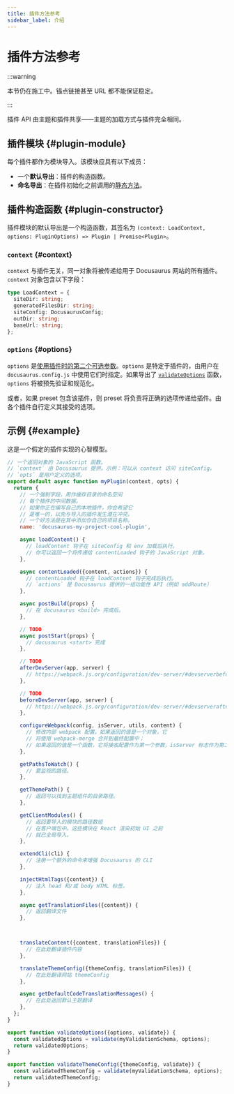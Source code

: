 ```yaml
---
title: 插件方法参考
sidebar_label: 介绍
---
```


# 插件方法参考

:::warning

本节仍在施工中。锚点链接甚至 URL 都不能保证稳定。

:::

插件 API 由主题和插件共享——主题的加载方式与插件完全相同。

## 插件模块 {#plugin-module}

每个插件都作为模块导入。该模块应具有以下成员：

- 一个**默认导出**：插件的构造函数。
- **命名导出**：在插件初始化之前调用的[静态方法](./static-methods.mdx)。

## 插件构造函数 {#plugin-constructor}

插件模块的默认导出是一个构造函数，其签名为 `(context: LoadContext, options: PluginOptions) => Plugin | Promise<Plugin>`。

### `context` {#context}

`context` 与插件无关，同一对象将被传递给用于 Docusaurus 网站的所有插件。`context` 对象包含以下字段：

```ts
type LoadContext = {
  siteDir: string;
  generatedFilesDir: string;
  siteConfig: DocusaurusConfig;
  outDir: string;
  baseUrl: string;
};
```

### `options` {#options}

`options` 是[使用插件时的第二个可选参数](../../using-plugins.mdx#configuring-plugins)。`options` 是特定于插件的，由用户在 `docusaurus.config.js` 中使用它们时指定。如果导出了 [`validateOptions`](./static-methods.mdx#validateOptions) 函数，`options` 将被预先验证和规范化。

或者，如果 preset 包含该插件，则 preset 将负责将正确的选项传递给插件。由各个插件自行定义其接受的选项。

## 示例 {#example}

这是一个假定的插件实现的心智模型。

```js
// 一个返回对象的 JavaScript 函数。
// `context` 由 Docusaurus 提供。示例：可以从 context 访问 siteConfig。
// `opts` 是用户定义的选项。
export default async function myPlugin(context, opts) {
  return {
    // 一个强制字段，用作缓存目录的命名空间
    // 每个插件的中间数据。
    // 如果你正在编写自己的本地插件，你会希望它
    // 是唯一的，以免与导入的插件发生潜在冲突。
    // 一个好方法是在其中添加你自己的项目名称。
    name: 'docusaurus-my-project-cool-plugin',

    async loadContent() {
      // loadContent 钩子在 siteConfig 和 env 加载后执行。
      // 你可以返回一个将传递给 contentLoaded 钩子的 JavaScript 对象。
    },

    async contentLoaded({content, actions}) {
      // contentLoaded 钩子在 loadContent 钩子完成后执行。
      // `actions` 是 Docusaurus 提供的一组功能性 API（例如 addRoute）
    },

    async postBuild(props) {
      // 在 docusaurus <build> 完成后。
    },

    // TODO
    async postStart(props) {
      // docusaurus <start> 完成
    },

    // TODO
    afterDevServer(app, server) {
      // https://webpack.js.org/configuration/dev-server/#devserverbefore
    },

    // TODO
    beforeDevServer(app, server) {
      // https://webpack.js.org/configuration/dev-server/#devserverafter
    },

    configureWebpack(config, isServer, utils, content) {
      // 修改内部 webpack 配置。如果返回的值是一个对象，它
      // 将使用 webpack-merge 合并到最终配置中；
      // 如果返回的值是一个函数，它将接收配置作为第一个参数，isServer 标志作为第二个参数。
    },

    getPathsToWatch() {
      // 要监视的路径。
    },

    getThemePath() {
      // 返回可以找到主题组件的目录路径。
    },

    getClientModules() {
      // 返回要导入的模块的路径数组
      // 在客户端包中。这些模块在 React 渲染初始 UI 之前
      // 就已全局导入。
    },

    extendCli(cli) {
      // 注册一个额外的命令来增强 Docusaurus 的 CLI
    },

    injectHtmlTags({content}) {
      // 注入 head 和/或 body HTML 标签。
    },

    async getTranslationFiles({content}) {
      // 返回翻译文件
    },



    translateContent({content, translationFiles}) {
      // 在此处翻译插件内容
    },

    translateThemeConfig({themeConfig, translationFiles}) {
      // 在此处翻译网站 themeConfig
    },

    async getDefaultCodeTranslationMessages() {
      // 在此处返回默认主题翻译
    },
  };
}

export function validateOptions({options, validate}) {
  const validatedOptions = validate(myValidationSchema, options);
  return validatedOptions;
}

export function validateThemeConfig({themeConfig, validate}) {
  const validatedThemeConfig = validate(myValidationSchema, options);
  return validatedThemeConfig;
}
```
